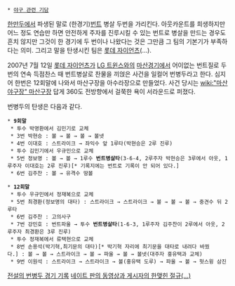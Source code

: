  * [[야구 관련 기담]]

[[한만두]]에서 파생된 말로 (한경기)[[번트]] 병살 두번을 가리킨다. 아웃카운트를 희생하지만 어느 정도 연습만 하면 안전하게 주자를 진루시킬 수 있는 번트로 병살을 만드는 경우도 흔치 않지만 그것이 한 경기에 두 번이나 나왔다는 것은 그만큼 그 팀의 기본기가 부족하다는 의미. 그리고 말을 탄생시킨 팀은 [[롯데 자이언츠]](…).

2007년 7월 12일 [[롯데 자이언츠]]가 [[LG 트윈스]]와의 [[마산]]경기에서 어이없는 번트질로 두 번의 연속 득점찬스 때 번트병살로 찬물을 끼얹은 사건을 일컬어 번병두라고 한다. 심지어 한번은 12회말에 나와서 마산구장을 아수라장으로 만들었다. 사건 당시는 [[wiki:"마산 야구장" 마산구장]] 답게 360도 전방향에서 걸쭉한 욕이 서라운드로 퍼졌다.

번병두의 탄생은 다음과 같다.

 * '''9회말'''
  * 투수 박명환에서 김민기로 교체
  * 3번 박현승 : 볼 → 볼 → 볼 → 볼넷
  * 4번 이대호 : 스트라이크 → 좌익수 앞 1루타(박현승은 2루 진루)
  * 투수 김민기에서 우규민으로 교체
  * 5번 정보명 : 볼 → 볼 → 1루수 '''번트병살타'''(3-6-4, 2루주자 박현승은 3루에서 아웃, 1루주자 이대호는 2루 진루)[* 기록지에는 번트로 기록이 안 되어 있다.]
  * 6번 김주찬 : 볼 → 유격수 땅볼

 * '''12회말'''
  * 투수 우규민에서 정재복으로 교체
  * 5번 최경환(정보명의 대타) : 스트라이크 → 스트라이크 → 볼 → 볼 → 볼 → 중견수 뒤 2루타
  * 6번 김주찬 : 고의사구
  * 7번 강민호 : 번트파울 → 투수 '''번트병살타'''(1-6-3, 1루주자 김주찬이 2루에서 아웃, 2루주자 최경환은 3루 진루)
  * 투수 정재복에서 류택현으로 교체
  * 8번 손용석(박기혁,최기문의 대타)[* 박기혁 자리에 최기문을 대타로 내려다 바꿨다.] : 볼 → 볼 → 스트라이크 → 볼 → 파울 → 볼 → 볼넷(대주자 홍유택과 교체)
  * 9번 이원석 : 스트라이크 → 스트라이크 → 볼(홍유택 도루) → 파울 → 볼 → 헛스윙 삼진

[http://live.sports.media.daum.net/cast/baseball/graphic?game_id=1310#!graphic 전설의 번병두 경기 기록]
[http://pann.nate.com/video/153140759 네이트 판의 동영상과 게시자의 한맺힌 절규(…)]
